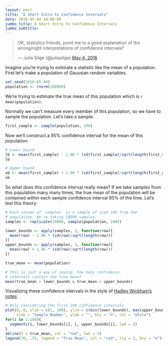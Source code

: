 ```yaml
---
layout: post
title: "A Short Intro to Confidence Intervals"
date: 2016-05-04 19:00:00
jumbo_title: A Short Intro to Confidence Intervals
jumbo_subtitle:
---
```


<blockquote class="twitter-tweet" data-lang="en"><p lang="en" dir="ltr">OK, statistics friends, point me to a good explanation of the wrong/right interpretations of confidence intervals?</p>&mdash; Julia Silge (@juliasilge) <a href="https://twitter.com/juliasilge/status/727976472917377024">May 4, 2016</a></blockquote>
<script async src="http://platform.twitter.com/widgets.js" charset="utf-8"></script>

Imagine you're trying to estimate a statistic like the mean
of a population. First let's make a population of Gaussian
random variables.

```r
set.seed(2016-05-04)
population <- rnorm(100000)
```

We're trying to estimate the true mean of this population
which is `r mean(population)`.

Normally we can't measure every member of this population,
so we have to sample the population. Let's take a sample.

```r
first_sample <- sample(population, 100)
```

Now we'll construct a 95% confidence interval for the mean of
this population:

```r
# Lower bound
lb <- mean(first_sample) - 1.96 * (sd(first_sample)/sqrt(length(first_sample)))
lb

# Upper bound
ub <- mean(first_sample) + 1.96 * (sd(first_sample)/sqrt(length(first_sample)))
ub
```

So what does this confidence interval really mean? If we
take samples from this population many many times,
the true mean of the population will be contained within
each sample confidence interval 95% of the time. Let's
test this theory:

```r
# Each column of `samples` is a sample of size 100 from the
# population. We're taking 10000 samples.
samples <- replicate(10000, sample(population, 100))

lower_bounds <- apply(samples, 2, function(row){
  mean(row) - 1.96 * (sd(row)/sqrt(length(row)))
})
upper_bounds <- apply(samples, 2, function(row){
  mean(row) + 1.96 * (sd(row)/sqrt(length(row)))
})

true_mean <- mean(population)

# This is just a way of saying: how many confidence
# intervals contain the true mean?
mean(true_mean > lower_bounds & true_mean < upper_bounds)
```

Visualizing these confidence intervals in the style of
[Hadley Wickham's notes](http://stat310.had.co.nz/lectures/22-confidence.pdf):

```r
# Only considering the first 100 confidence intervals
plot(0, 0, xlim = c(1, 100), ylim = c(min(lower_bounds), max(upper_bounds)),
     xlab = "Sample Number", ylab = "", bty = "n", col = "white")
for(i in 1:100){
  segments(i, lower_bounds[i], i, upper_bounds[i], lwd = 2)
}
abline(h = true_mean, col = "red", lwd = 2)
legend(70, .55, legend = "True Mean", col = "red", lty = 1, bty = "n")
```

